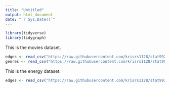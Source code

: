 ```yaml
---
title: "Untitled"
output: html_document
date: "`r Sys.Date()`"
---
```


```r
library(tidyverse)
library(tidygraph)
```

This is the movies dataset.

```r
edges <- read_csv("https://raw.githubusercontent.com/krisrs1128/stat992_f23/main/activities/week9/movie_links.csv")
genres <- read_csv("https://raw.githubusercontent.com/krisrs1128/stat992_f23/main/activities/week9/genres.csv")
```


This is the energy dataset.

```r
edges <- read_csv("https://raw.githubusercontent.com/krisrs1128/stat992_f23/main/activities/week9/energy.csv")
```
